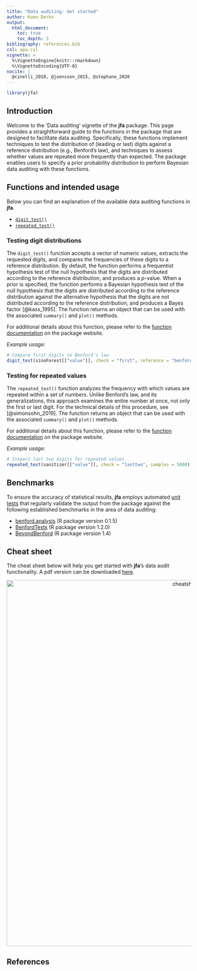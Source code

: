 ```yaml
---
title: "Data auditing: Get started"
author: Koen Derks
output: 
  html_document:
    toc: true
    toc_depth: 3
bibliography: references.bib
csl: apa.csl
vignette: >
  %\VignetteEngine{knitr::rmarkdown}
  %\VignetteEncoding{UTF-8}
nocite: |
  @cinelli_2018, @joenssen_2015, @stephane_2020
---
```


```r
library(jfa)
```

## Introduction

Welcome to the 'Data auditing' vignette of the **jfa** package. This page
provides a straightforward guide to the functions in the package that are
designed to facilitate data auditing. Specifically, these functions implement
techniques to test the distribution of (leading or last) digits against a
reference distribution (e.g., Benford's law), and techniques to assess whether
values are repeated more frequently than expected. The package enables users to
specify a prior probability distribution to perform Bayesian data auditing with
these functions.

## Functions and intended usage

Below you can find an explanation of the available data auditing functions in
**jfa**.

- [`digit_test()`](#testing-digit-distributions)
- [`repeated_test()`](#testing-for-repeated-values)

### Testing digit distributions

The `digit_test()` function accepts a vector of numeric values, extracts the
requested digits, and compares the frequencies of these digits to a reference
distribution. By default, the function performs a frequentist hypothesis test of
the null hypothesis that the digits are distributed according to the reference
distribution, and produces a *p*-value. When a prior is specified, the function
performs a Bayesian hypothesis test of the null hypothesis that the digits are
distributed according to the reference distribution against the alternative
hypothesis that the digits are not distributed according to the reference
distribution, and produces a Bayes factor [@kass_1995]. The function returns an
object that can be used with the associated `summary()` and `plot()` methods.

For additional details about this function, please refer to the
[function documentation](https://koenderks.github.io/jfa/reference/digit_test.html)
on the package website.

*Example usage:*

```r
# Compare first digits to Benford's law
digit_test(sinoForest[["value"]], check = "first", reference = "benford")
```

### Testing for repeated values

The `repeated_test()` function analyzes the frequency with which values are
repeated within a set of numbers. Unlike Benford's law, and its generalizations,
this approach examines the entire number at once, not only the first or last
digit. For the technical details of this procedure, see [@simonsohn_2019]. The
function returns an object that can be used with the associated `summary()` and
`plot()` methods.

For additional details about this function, please refer to the
[function documentation](https://koenderks.github.io/jfa/reference/repeated_test.html)
on the package website.

*Example usage:*

```r
# Inspect last two digits for repeated values
repeated_test(sanitizer[["value"]], check = "lasttwo", samples = 5000)
```

## Benchmarks

To ensure the accuracy of statistical results, **jfa** employs automated
[unit tests](https://github.com/koenderks/jfa/tree/development/tests/testthat)
that regularly validate the output from the package against the following
established benchmarks in the area of data auditing:

- [benford.analysis](https://cran.r-project.org/package=benford.analysis) (R package version 0.1.5)
- [BenfordTests](https://cran.r-project.org/package=BenfordTests) (R package version 1.2.0)
- [BeyondBenford](https://cran.r-project.org/package=BeyondBenford) (R package version 1.4)

## Cheat sheet

The cheat sheet below will help you get started with **jfa**'s data audit
functionality. A pdf version can be downloaded [here](https://github.com/koenderks/jfa/raw/development/man/figures/cheatsheet/cheatsheet-data.pdf).

<p align='center'><img src='cheatsheet-data.png' alt='cheatsheet-data' width='1000'></p>

## References
<div id="refs"></div>
